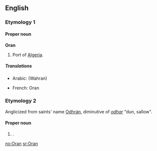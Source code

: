 {{see|òran}}
{{wikipedia}}
==English==

===Etymology 1===
{{etystub}}

====Proper noun====
'''Oran'''

# Port of [[Algeria]].

=====Translations=====
{{trans-top|port of Algeria}}
* Arabic: [[ ]] (Wahran)
{{trans-mid}}
* French: Oran
{{trans-bottom}}

===Etymology 2===
Anglicized from {{Ir.}} saints' name [[Odhrán]], diminutive of ''[[odhar]]'' "dun, sallow".

====Proper noun====
{{en-proper noun}}

# {{given name|male}}.

[[no:Oran]]
[[sr:Oran]]
